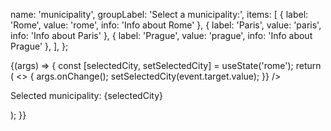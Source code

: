 
<Meta title="Components/RadioButtonGroup" component={RadioButtonGroup} />

  name: 'municipality',
  groupLabel: 'Select a municipality:',
  items: [
    { label: 'Rome', value: 'rome', info: 'Info about Rome' },
    { label: 'Paris', value: 'paris', info: 'Info about Paris' },
    { label: 'Prague', value: 'prague', info: 'Info about Prague' },
  ],
};

<Canvas>
  <Story name="Default" args={commonArgs}>
    {(args) => {
      const [selectedCity, setSelectedCity] = useState('rome');
      return (
        <>
          <RadioButtonGroup
            {...args}
            selected={selectedCity}
            onChange={(event) => {
              args.onChange();
              setSelectedCity(event.target.value);
            }}
          />
          <br />
          <p>Selected municipality: {selectedCity}</p>
        </>
      );
    }}
  </Story>
</Canvas>

<ArgsTable story="Default" />
